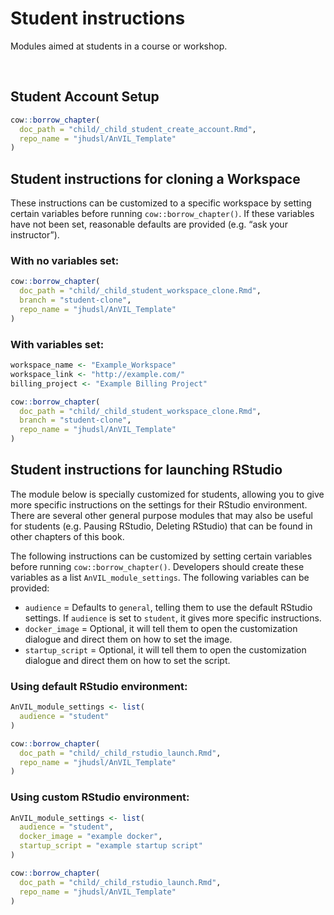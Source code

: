 # Student instructions

Modules aimed at students in a course or workshop.
 
<br>
 
## Student Account Setup
 
:::: {.example}
```r
cow::borrow_chapter(
  doc_path = "child/_child_student_create_account.Rmd",
  repo_name = "jhudsl/AnVIL_Template"
)
```
::::

## Student instructions for cloning a Workspace

These instructions can be customized to a specific workspace by setting certain variables before running `cow::borrow_chapter()`.  If these variables have not been set, reasonable defaults are provided (e.g. "ask your instructor").

### With no variables set:

```r
cow::borrow_chapter(
  doc_path = "child/_child_student_workspace_clone.Rmd",
  branch = "student-clone",
  repo_name = "jhudsl/AnVIL_Template"
)
```

### With variables set:

```r
workspace_name <- "Example_Workspace"
workspace_link <- "http://example.com/"
billing_project <- "Example Billing Project"

cow::borrow_chapter(
  doc_path = "child/_child_student_workspace_clone.Rmd",
  branch = "student-clone",
  repo_name = "jhudsl/AnVIL_Template"
)
```

## Student instructions for launching RStudio

The module below is specially customized for students, allowing you to give more specific instructions on the settings for their RStudio environment.  There are several other general purpose modules that may also be useful for students (e.g. Pausing RStudio, Deleting RStudio) that can be found in other chapters of this book.

The following instructions can be customized by setting certain variables before running `cow::borrow_chapter()`. Developers should create these variables as a list `AnVIL_module_settings`. The following variables can be provided:

- `audience` = Defaults to `general`, telling them to use the default RStudio settings. If `audience` is set to `student`, it gives more specific instructions.
- `docker_image` = Optional, it will tell them to open the customization dialogue and direct them on how to set the image.
- `startup_script` =  Optional, it will tell them to open the customization dialogue and direct them on how to set the script.

### Using default RStudio environment:

```r
AnVIL_module_settings <- list(
  audience = "student"
)

cow::borrow_chapter(
  doc_path = "child/_child_rstudio_launch.Rmd",
  repo_name = "jhudsl/AnVIL_Template"
)
```

### Using custom RStudio environment:

```r
AnVIL_module_settings <- list(
  audience = "student",
  docker_image = "example docker",
  startup_script = "example startup script"
)

cow::borrow_chapter(
  doc_path = "child/_child_rstudio_launch.Rmd",
  repo_name = "jhudsl/AnVIL_Template"
)
```
